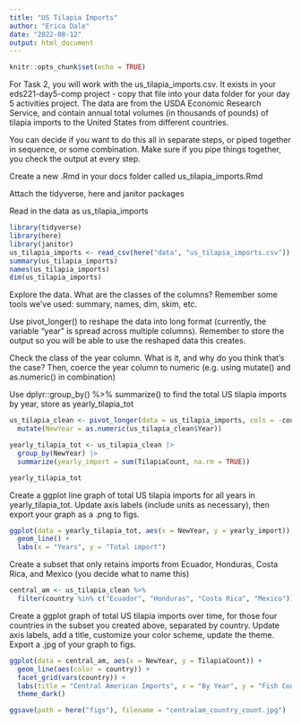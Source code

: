 ```yaml
---
title: "US Tilapia Imports"
author: "Erica Dale"
date: "2022-08-12"
output: html_document
---
```


```r
knitr::opts_chunk$set(echo = TRUE)
```


For Task 2, you will work with the us_tilapia_imports.csv. It exists in your eds221-day5-comp project - copy that file into your data folder for your day 5 activities project. The data are from the USDA Economic Research Service, and contain annual total volumes (in thousands of pounds) of tilapia imports to the United States from different countries.

You can decide if you want to do this all in separate steps, or piped together in sequence, or some combination. Make sure if you pipe things together, you check the output at every step.

Create a new .Rmd in your docs folder called us_tilapia_imports.Rmd

Attach the tidyverse, here and janitor packages

Read in the data as us_tilapia_imports

```r
library(tidyverse)
library(here)
library(janitor)
us_tilapia_imports <- read_csv(here("data", "us_tilapia_imports.csv"))
summary(us_tilapia_imports)
names(us_tilapia_imports)
dim(us_tilapia_imports)
```

Explore the data. What are the classes of the columns? Remember some tools we’ve used: summary, names, dim, skim, etc.

Use pivot_longer() to reshape the data into long format (currently, the variable “year” is spread across multiple columns). Remember to store the output so you will be able to use the reshaped data this creates.

Check the class of the year column. What is it, and why do you think that’s the case? Then, coerce the year column to numeric (e.g. using mutate() and as.numeric() in combination)

Use dplyr::group_by() %>% summarize() to find the total US tilapia imports by year, store as yearly_tilapia_tot

```r
us_tilapia_clean <- pivot_longer(data = us_tilapia_imports, cols = -country, values_to = "TilapiaCount", names_to = "Year") |> 
  mutate(NewYear = as.numeric(us_tilapia_clean$Year))

yearly_tilapia_tot <- us_tilapia_clean |> 
  group_by(NewYear) |> 
  summarize(yearly_import = sum(TilapiaCount, na.rm = TRUE))

yearly_tilapia_tot
```

Create a ggplot line graph of total US tilapia imports for all years in yearly_tilapia_tot. Update axis labels (include units as necessary), then export your graph as a .png to figs.

```r
ggplot(data = yearly_tilapia_tot, aes(x = NewYear, y = yearly_import)) +
  geom_line() +
  labs(x = "Years", y = "Total import")
```


Create a subset that only retains imports from Ecuador, Honduras, Costa Rica, and Mexico (you decide what to name this)

```r
central_am <- us_tilapia_clean %>%
  filter(country %in% c("Ecuador", "Honduras", "Costa Rica", "Mexico"))
```


Create a ggplot graph of total US tilapia imports over time, for those four countries in the subset you created above, separated by country. Update axis labels, add a title, customize your color scheme, update the theme. Export a .jpg of your graph to figs.

```r
ggplot(data = central_am, aes(x = NewYear, y = TilapiaCount)) +
  geom_line(aes(color = country)) +
  facet_grid(vars(country)) +
  labs(title = "Central American Imports", x = "By Year", y = "Fish Count") +
  theme_dark()

ggsave(path = here("figs"), filename = "centralam_country_count.jpg")
```

